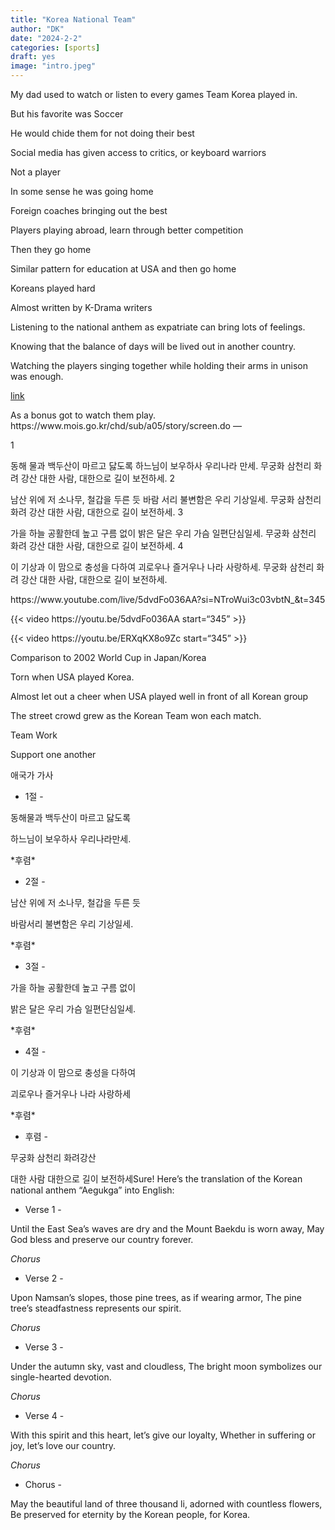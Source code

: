 ```yaml
---
title: "Korea National Team"
author: "DK"
date: "2024-2-2"
categories: [sports]
draft: yes
image: "intro.jpeg"
---
```


My dad used to watch or listen to every games Team Korea played in.

But his favorite was Soccer

He would chide them for not doing their best

Social media has given access to critics, or keyboard warriors

Not a player

In some sense he was going home

Foreign coaches bringing out the best

Players playing abroad, learn through better competition

Then they go home

Similar pattern for education at USA and then go home

Koreans played hard

Almost written by K-Drama writers

Listening to the national anthem as expatriate can bring lots of feelings.

Knowing that the balance of days will be lived out in another country.

Watching the players singing together while holding their arms in unison was enough.

[link](https://www.youtube.com/live/ERXqKX8o9Zc?si=bf6p1bjpFKkHeRRz&t=350)

As a bonus got to watch them play. https://www.mois.go.kr/chd/sub/a05/story/screen.do ---

1

동해 물과 백두산이 마르고 닳도록 하느님이 보우하사 우리나라 만세. 무궁화 삼천리 화려 강산 대한 사람, 대한으로 길이 보전하세. 2

남산 위에 저 소나무, 철갑을 두른 듯 바람 서리 불변함은 우리 기상일세. 무궁화 삼천리 화려 강산 대한 사람, 대한으로 길이 보전하세. 3

가을 하늘 공활한데 높고 구름 없이 밝은 달은 우리 가슴 일편단심일세. 무궁화 삼천리 화려 강산 대한 사람, 대한으로 길이 보전하세. 4

이 기상과 이 맘으로 충성을 다하여 괴로우나 즐거우나 나라 사랑하세. 무궁화 삼천리 화려 강산 대한 사람, 대한으로 길이 보전하세.

https://www.youtube.com/live/5dvdFo036AA?si=NTroWui3c03vbtN\_&t=345

{{< video https://youtu.be/5dvdFo036AA start="345" >}}

{{< video https://youtu.be/ERXqKX8o9Zc start="345" >}}

Comparison to 2002 World Cup in Japan/Korea

Torn when USA played Korea.

Almost let out a cheer when USA played well in front of all Korean group

The street crowd grew as the Korean Team won each match.

Team Work

Support one another

애국가 가사



- 1절 -

동해물과 백두산이 마르고 닳도록

하느님이 보우하사 우리나라만세.

\*후렴\*



- 2절 -

남산 위에 저 소나무, 철갑을 두른 듯

바람서리 불변함은 우리 기상일세.

\*후렴\*



- 3절 -

가을 하늘 공활한데 높고 구름 없이

밝은 달은 우리 가슴 일편단심일세.

\*후렴\*



- 4절 -

이 기상과 이 맘으로 충성을 다하여

괴로우나 즐거우나 나라 사랑하세

\*후렴\*



- 후렴 -

무궁화 삼천리 화려강산

대한 사람 대한으로 길이 보전하세Sure! Here's the translation of the Korean national anthem "Aegukga" into English:

-   Verse 1 -

Until the East Sea's waves are dry and the Mount Baekdu is worn away, May God bless and preserve our country forever.

*Chorus*

-   Verse 2 -

Upon Namsan's slopes, those pine trees, as if wearing armor, The pine tree's steadfastness represents our spirit.

*Chorus*

-   Verse 3 -

Under the autumn sky, vast and cloudless, The bright moon symbolizes our single-hearted devotion.

*Chorus*

-   Verse 4 -

With this spirit and this heart, let's give our loyalty, Whether in suffering or joy, let's love our country.

*Chorus*

-   Chorus -

May the beautiful land of three thousand li, adorned with countless flowers, Be preserved for eternity by the Korean people, for Korea.
